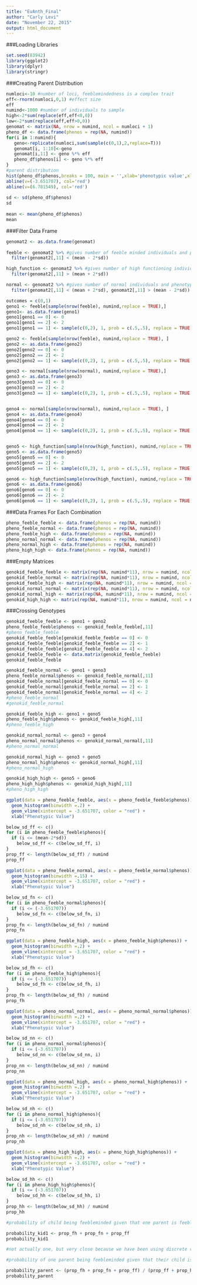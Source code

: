 ```yaml
---
title: "EvAnth_Final"
author: "Carly Levi"
date: "November 22, 2015"
output: html_document
---
```

###Loading Libraries
```r
set.seed(83942)
library(ggplot2)
library(dplyr)
library(stringr)
```
 
###Creating Parent Distribution
```r
numloci<-10 #number of loci, feeblemindedness is a complex trait
eff<-rnorm(numloci,0,1) #effect size
eff
numind<-1000 #number of individuals to sample
high<-2*sum(replace(eff,eff<0,0))
low<-2*sum(replace(eff,eff>0,0))
genomat <- matrix(NA, nrow = numind, ncol = numloci + 1)
pheno_df <- data.frame(phenos = rep(NA, numind))
for(i in 1:numind){
   geno<-replicate(numloci,sum(sample(c(0,1),2,replace=T)))
   genomat[i, 1:10]<-geno
   genomat[i,11] <- geno %*% eff
   pheno_df$phenos[i] <- geno %*% eff
}
#parent distribution
hist(pheno_df$phenos,breaks = 100, main = '',xlab='phenotypic value',xlim=c(low-0.5,high+0.5))
abline(v=(-3.651707), col='red')
abline(v=(6.781549), col='red')
 
sd <- sd(pheno_df$phenos)
sd
 
mean <- mean(pheno_df$phenos)
mean
```

###Filter Data Frame
```r
genomat2 <- as.data.frame(genomat)
 
feeble <- genomat2 %>% #gives number of feeble minded individuals and phenotype
  filter(genomat2[,11] < (mean - 2*sd))

high_function <- genomat2 %>% #gives number of high functioning individuals and phenotype
  filter(genomat2[,11] > (mean + 2*sd))

normal <- genomat2 %>% #gives number of normal individuals and phenotype
  filter(genomat2[,11] < (mean + 2*sd), genomat2[,11] > (mean - 2*sd))
```
 
```r
outcomes = c(0,1)
geno1 <- feeble[sample(nrow(feeble), numind,replace = TRUE),]
geno1<- as.data.frame(geno1)
geno1[geno1 == 0] <- 0
geno1[geno1 == 2] <- 2
geno1[geno1 == 1] <- sample(c(0,2), 1, prob = c(.5,.5), replace = TRUE)

geno2 <- feeble[sample(nrow(feeble), numind,replace = TRUE), ]
geno2 <- as.data.frame(geno2)
geno2[geno2 == 0] <- 0
geno2[geno2 == 2] <- 2
geno2[geno2 == 1] <- sample(c(0,2), 1, prob = c(.5,.5), replace = TRUE)

geno3 <- normal[sample(nrow(normal), numind,replace = TRUE),]
geno3 <- as.data.frame(geno3)
geno3[geno3 == 0] <- 0
geno3[geno3 == 2] <- 2
geno3[geno3 == 1] <- sample(c(0,2), 1, prob = c(.5,.5), replace = TRUE)


geno4 <- normal[sample(nrow(normal), numind,replace = TRUE), ]
geno4 <- as.data.frame(geno4)
geno4[geno4 == 0] <- 0
geno4[geno4 == 2] <- 2
geno4[geno4 == 1] <- sample(c(0,2), 1, prob = c(.5,.5), replace = TRUE)


geno5 <- high_function[sample(nrow(high_function), numind,replace = TRUE),]
geno5 <- as.data.frame(geno5)
geno5[geno5 == 0] <- 0
geno5[geno5 == 2] <- 2
geno5[geno5 == 1] <- sample(c(0,2), 1, prob = c(.5,.5), replace = TRUE)

geno6 <- high_function[sample(nrow(high_function), numind,replace = TRUE), ]
geno6 <- as.data.frame(geno6)
geno6[geno6 == 0] <- 0
geno6[geno6 == 2] <- 2
geno6[geno6 == 1] <- sample(c(0,2), 1, prob = c(.5,.5), replace = TRUE)
```

###Data Frames For Each Combination
```r
pheno_feeble_feeble <- data.frame(phenos = rep(NA, numind))
pheno_feeble_normal <- data.frame(phenos = rep(NA, numind))
pheno_feeble_high <- data.frame(phenos = rep(NA, numind))
pheno_normal_normal <- data.frame(phenos = rep(NA, numind))
pheno_normal_high <- data.frame(phenos = rep(NA, numind))
pheno_high_high <- data.frame(phenos = rep(NA, numind))
```

###Empty Matrices
```r
genokid_feeble_feeble <- matrix(rep(NA, numind*11), nrow = numind, ncol = numind + 1)
genokid_feeble_normal <- matrix(rep(NA, numind*11), nrow = numind, ncol = numind + 1)
genokid_feeble_high <- matrix(rep(NA, numind*11), nrow = numind, ncol = numind + 1)
genokid_normal_normal <- matrix(rep(NA, numind*11), nrow = numind, ncol = numind + 1)
genokid_normal_high <- matrix(rep(NA, numind*11), nrow = numind, ncol =  numind + 1)
genokid_high_high <- matrix(rep(NA, numind*11), nrow = numind, ncol = numind + 1)
```

###Crossing Genotypes
```r
genokid_feeble_feeble <- geno1 + geno2
pheno_feeble_feeble$phenos <- genokid_feeble_feeble[,11]
#pheno_feeble_feeble
genokid_feeble_feeble[genokid_feeble_feeble == 0] <- 0
genokid_feeble_feeble[genokid_feeble_feeble == 2] <- 1
genokid_feeble_feeble[genokid_feeble_feeble == 4] <- 2
genokid_feeble_feeble <- data.matrix(genokid_feeble_feeble)
genokid_feeble_feeble

genokid_feeble_normal <- geno1 + geno3
pheno_feeble_normal$phenos <- genokid_feeble_normal[,11]
genokid_feeble_normal[genokid_feeble_normal == 0] <- 0
genokid_feeble_normal[genokid_feeble_normal == 2] <- 1
genokid_feeble_normal[genokid_feeble_normal == 4] <- 2
#pheno_feeble_normal
#genokid_feeble_normal

genokid_feeble_high <- geno1 + geno5
pheno_feeble_high$phenos <- genokid_feeble_high[,11]
#pheno_feeble_high

genokid_normal_normal <- geno3 + geno4
pheno_normal_normal$phenos <- genokid_normal_normal[,11]
#pheno_normal_normal 

genokid_normal_high <- geno3 + geno5
pheno_normal_high$phenos <- genokid_normal_high[,11]
#pheno_normal_high 

genokid_high_high <- geno5 + geno6
pheno_high_high$phenos <- genokid_high_high[,11]
#pheno_high_high
```

```r
ggplot(data = pheno_feeble_feeble, aes(x = pheno_feeble_feeble$phenos)) +
  geom_histogram(binwidth =.2) +
  geom_vline(xintercept = -3.651707, color = "red") +
  xlab("Phenotypic Value")

below_sd_ff <- c()
for (i in pheno_feeble_feeble$phenos){
  if (i <= (mean-2*sd))
    below_sd_ff <- c(below_sd_ff, i)
}
prop_ff <- length(below_sd_ff) / numind
prop_ff
```

```r
ggplot(data = pheno_feeble_normal, aes(x = pheno_feeble_normal$phenos)) +
  geom_histogram(binwidth =.15) +
  geom_vline(xintercept = -3.651707, color = "red") +
  xlab("Phenotypic Value")

below_sd_fn <- c()
for (i in pheno_feeble_normal$phenos){
  if (i <= (-3.651707))
    below_sd_fn <- c(below_sd_fn, i)
}
prop_fn <- length(below_sd_fn) / numind
prop_fn
```

```r
ggplot(data = pheno_feeble_high, aes(x = pheno_feeble_high$phenos)) +
  geom_histogram(binwidth =.2) +
  geom_vline(xintercept = -3.651707, color = "red") +
  xlab("Phenotypic Value")

below_sd_fh <- c()
for (i in pheno_feeble_high$phenos){
  if (i <= (-3.651707))
    below_sd_fh <- c(below_sd_fh, i)
}
prop_fh <- length(below_sd_fh) / numind
prop_fh
```

```r
ggplot(data = pheno_normal_normal, aes(x = pheno_normal_normal$phenos)) +
  geom_histogram(binwidth =.2) +
  geom_vline(xintercept = -3.651707, color = "red") +
  xlab("Phenotypic Value")

below_sd_nn <- c()
for (i in pheno_normal_normal$phenos){
  if (i <= (-3.651707))
    below_sd_nn <- c(below_sd_nn, i)
}
prop_nn <- length(below_sd_nn) / numind
prop_nn
```

```r
ggplot(data = pheno_normal_high, aes(x = pheno_normal_high$phenos)) +
  geom_histogram(binwidth =.2) +
  geom_vline(xintercept = -3.651707, color = "red") +
  xlab("Phenotypic Value")

below_sd_nh <- c()
for (i in pheno_normal_high$phenos){
  if (i <= (-3.651707))
    below_sd_nh <- c(below_sd_nh, i)
}
prop_nh <- length(below_sd_nh) / numind
prop_nh
```

```r
ggplot(data = pheno_high_high, aes(x = pheno_high_high$phenos)) +
  geom_histogram(binwidth =.2) +
  geom_vline(xintercept = -3.651707, color = "red") +
  xlab("Phenotypic Value")

below_sd_hh <- c()
for (i in pheno_high_high$phenos){
  if (i <= (-3.651707))
    below_sd_hh <- c(below_sd_hh, i)
}
prop_hh <- length(below_sd_hh) / numind
prop_hh
```

```r
#probability of child being feebleminded given that one parent is feebleminded

probability_kid1 <- prop_fh + prop_fn + prop_ff
probability_kid1

#not actually one, but very close because we have been using discrete values
```

```r
#probability of one parent being feebleminded given that their child is feebleminded

probability_parent <- (prop_fh + prop_fn + prop_ff) / (prop_ff + prop_hh + prop_nh + prop_nn + prop_fh + prop_fn)
probability_parent
```

